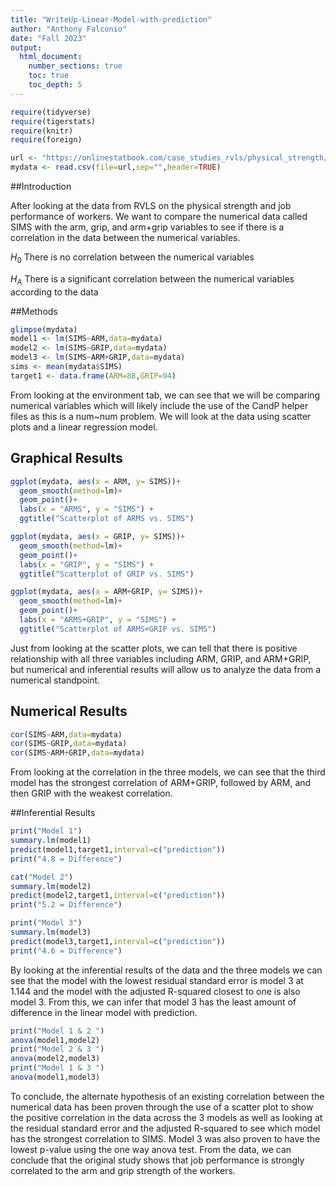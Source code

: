 ```yaml
---
title: "WriteUp-Linear-Model-with-prediction"
author: "Anthony Falconio"
date: "Fall 2023"
output: 
  html_document:
    number_sections: true
    toc: true
    toc_depth: 5
---
```



```r
require(tidyverse)
require(tigerstats)
require(knitr)
require(foreign)
```

```r
url <- "https://onlinestatbook.com/case_studies_rvls/physical_strength/data.txt"
mydata <- read.csv(file=url,sep="",header=TRUE)
```

##Introduction

After looking at the data from RVLS on the physical strength and job performance of workers. We want to compare the numerical data called SIMS with the arm, grip, and arm+grip variables to see if there is a correlation in the data between the numerical variables.

$H_0$ There is no correlation between the numerical variables

$H_A$ There is a significant correlation between the numerical variables according to the data

##Methods

```r
glimpse(mydata)
model1 <- lm(SIMS~ARM,data=mydata)
model2 <- lm(SIMS~GRIP,data=mydata)
model3 <- lm(SIMS~ARM+GRIP,data=mydata)
sims <- mean(mydata$SIMS)
target1 <- data.frame(ARM=88,GRIP=94)
```
From looking at the environment tab, we can see that we will be comparing numerical variables which will likely include the use of the CandP helper files as this is a num~num problem. We will look at the data using scatter plots and a linear regression model.

## Graphical Results

```r
ggplot(mydata, aes(x = ARM, y= SIMS))+
  geom_smooth(method=lm)+
  geom_point()+
  labs(x = "ARMS", y = "SIMS") +
  ggtitle("Scatterplot of ARMS vs. SIMS")

ggplot(mydata, aes(x = GRIP, y= SIMS))+
  geom_smooth(method=lm)+
  geom_point()+
  labs(x = "GRIP", y = "SIMS") +
  ggtitle("Scatterplot of GRIP vs. SIMS")

ggplot(mydata, aes(x = ARM+GRIP, y= SIMS))+
  geom_smooth(method=lm)+
  geom_point()+
  labs(x = "ARMS+GRIP", y = "SIMS") +
  ggtitle("Scatterplot of ARMS+GRIP vs. SIMS")
```

Just from looking at the scatter plots, we can tell that there is positive relationship  with all three variables including ARM, GRIP, and ARM+GRIP, but numerical and inferential results will allow us to analyze the data from a numerical standpoint.

## Numerical Results
```r
cor(SIMS~ARM,data=mydata)
cor(SIMS~GRIP,data=mydata)
cor(SIMS~ARM+GRIP,data=mydata)
```

From looking at the correlation in the three models, we can see that the third model has the strongest correlation of ARM+GRIP, followed by ARM, and then GRIP with the weakest correlation.


##Inferential Results
```r
print("Model 1")
summary.lm(model1)
predict(model1,target1,interval=c("prediction"))
print("4.8 = Difference")

cat("Model 2")
summary.lm(model2)
predict(model2,target1,interval=c("prediction"))
print("5.2 = Difference")

print("Model 3")
summary.lm(model3)
predict(model3,target1,interval=c("prediction"))
print("4.6 = Difference")
```

By looking at the inferential results of the data and the three models we can see that the model with the lowest residual standard error is model 3 at 1.144 and the model with the adjusted R-squared closest to one is also model 3. From this, we can infer that model 3 has the least amount of difference in the linear model with prediction.

```r
print("Model 1 & 2 ")
anova(model1,model2)
print("Model 2 & 3 ")
anova(model2,model3)
print("Model 1 & 3 ")
anova(model1,model3)
```

To conclude, the alternate hypothesis of an existing correlation between the numerical data has been proven through the use of a scatter plot to show the positive correlation in the data across the 3 models as well as looking at the residual standard error and the adjusted R-squared to see which model has the strongest correlation to SIMS. Model 3 was also proven to have the lowest p-value using the one way anova test. From the data, we can conclude that the original study shows that job performance is strongly correlated to the arm and grip strength of the workers.


